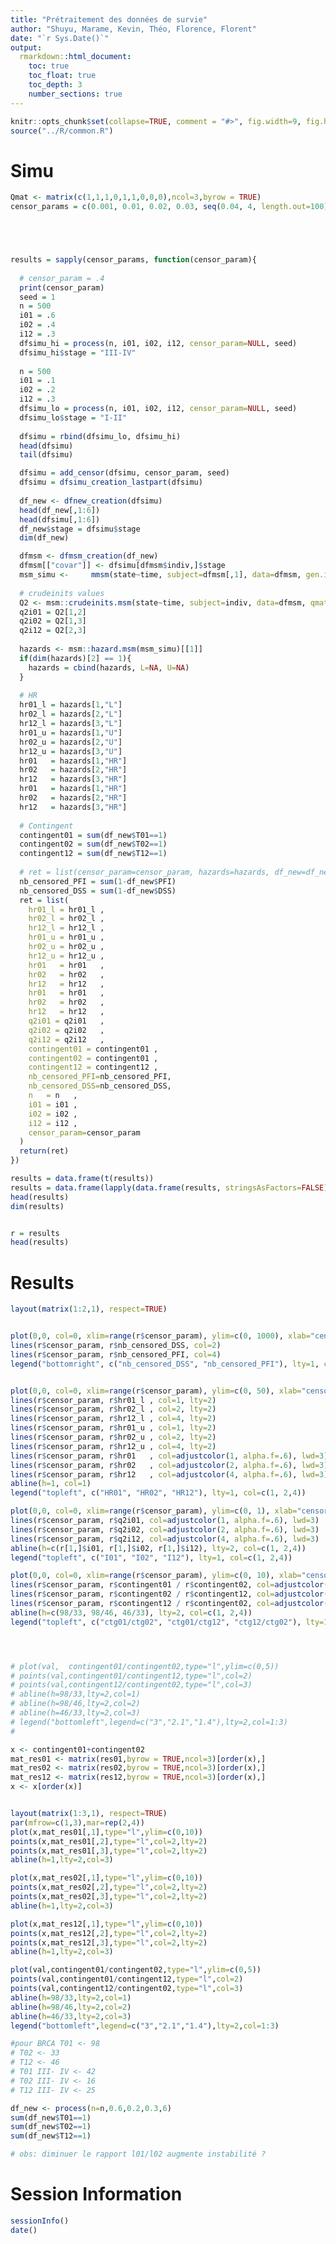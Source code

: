 ```yaml
---
title: "Prétraitement des données de survie"
author: "Shuyu, Marame, Kevin, Théo, Florence, Florent"
date: "`r Sys.Date()`"
output: 
  rmarkdown::html_document:
    toc: true
    toc_float: true
    toc_depth: 3
    number_sections: true
---
```

  
```r
knitr::opts_chunk$set(collapse=TRUE, comment = "#>", fig.width=9, fig.height=6, eval=TRUE, echo=FALSE, results="hide")
source("../R/common.R")
```

# Simu

```r
Qmat <- matrix(c(1,1,1,0,1,1,0,0,0),ncol=3,byrow = TRUE)
censor_params = c(0.001, 0.01, 0.02, 0.03, seq(0.04, 4, length.out=100))





results = sapply(censor_params, function(censor_param){
  
  # censor_param = .4
  print(censor_param)
  seed = 1
  n = 500
  i01 = .6
  i02 = .4 
  i12 = .3   
  dfsimu_hi = process(n, i01, i02, i12, censor_param=NULL, seed)
  dfsimu_hi$stage = "III-IV"
  
  n = 500
  i01 = .1 
  i02 = .2 
  i12 = .3   
  dfsimu_lo = process(n, i01, i02, i12, censor_param=NULL, seed)
  dfsimu_lo$stage = "I-II"
    
  dfsimu = rbind(dfsimu_lo, dfsimu_hi)
  head(dfsimu)
  tail(dfsimu)

  dfsimu = add_censor(dfsimu, censor_param, seed)
  dfsimu = dfsimu_creation_lastpart(dfsimu)
  
  df_new <- dfnew_creation(dfsimu)
  head(df_new[,1:6])
  head(dfsimu[,1:6])
  df_new$stage = dfsimu$stage
  dim(df_new)

  dfmsm <- dfmsm_creation(df_new)
  dfmsm[["covar"]] <- dfsimu[dfmsm$indiv,]$stage
  msm_simu <-     mmsm(state~time, subject=dfmsm[,1], data=dfmsm, gen.inits=TRUE, qmatrix=Qmat, deathexact=3, covariates=~covar)
  
  # crudeinits values
  Q2 <- msm::crudeinits.msm(state~time, subject=indiv, data=dfmsm, qmatrix= Qmat)
  q2i01 = Q2[1,2]
  q2i02 = Q2[1,3]
  q2i12 = Q2[2,3]
  
  hazards <- msm::hazard.msm(msm_simu)[[1]]
  if(dim(hazards)[2] == 1){
    hazards = cbind(hazards, L=NA, U=NA)
  }
  
  # HR
  hr01_l = hazards[1,"L"]
  hr02_l = hazards[2,"L"]
  hr12_l = hazards[3,"L"]
  hr01_u = hazards[1,"U"]
  hr02_u = hazards[2,"U"]
  hr12_u = hazards[3,"U"]
  hr01   = hazards[1,"HR"]
  hr02   = hazards[2,"HR"]
  hr12   = hazards[3,"HR"]
  hr01   = hazards[1,"HR"]
  hr02   = hazards[2,"HR"]
  hr12   = hazards[3,"HR"]
  
  # Contingent
  contingent01 = sum(df_new$T01==1)
  contingent02 = sum(df_new$T02==1)
  contingent12 = sum(df_new$T12==1)
  
  # ret = list(censor_param=censor_param, hazards=hazards, df_new=df_new)
  nb_censored_PFI = sum(1-df_new$PFI)
  nb_censored_DSS = sum(1-df_new$DSS)
  ret = list(
    hr01_l = hr01_l ,
    hr02_l = hr02_l ,
    hr12_l = hr12_l ,
    hr01_u = hr01_u ,
    hr02_u = hr02_u ,
    hr12_u = hr12_u ,
    hr01   = hr01   ,
    hr02   = hr02   ,
    hr12   = hr12   ,
    hr01   = hr01   ,
    hr02   = hr02   ,
    hr12   = hr12   ,
    q2i01 = q2i01   ,
    q2i02 = q2i02   ,
    q2i12 = q2i12   ,
    contingent01 = contingent01 ,
    contingent02 = contingent01 ,
    contingent12 = contingent12 ,
    nb_censored_PFI=nb_censored_PFI,
    nb_censored_DSS=nb_censored_DSS,
    n   = n   , 
    i01 = i01 , 
    i02 = i02 , 
    i12 = i12 , 
    censor_param=censor_param
  )
  return(ret)
})

results = data.frame(t(results))
results = data.frame(lapply(data.frame(results, stringsAsFactors=FALSE), unlist), stringsAsFactors=FALSE)
head(results)
dim(results)


r = results
head(results)
```


# Results

```r
layout(matrix(1:2,1), respect=TRUE)


plot(0,0, col=0, xlim=range(r$censor_param), ylim=c(0, 1000), xlab="censor_param", ylab="#obs.")
lines(r$censor_param, r$nb_censored_DSS, col=2)
lines(r$censor_param, r$nb_censored_PFI, col=4)
legend("bottomright", c("nb_censored_DSS", "nb_censored_PFI"), lty=1, col=c(2,4))


plot(0,0, col=0, xlim=range(r$censor_param), ylim=c(0, 50), xlab="censor_param", ylab="#obs.")
lines(r$censor_param, r$hr01_l , col=1, lty=2)
lines(r$censor_param, r$hr02_l , col=2, lty=2)
lines(r$censor_param, r$hr12_l , col=4, lty=2)
lines(r$censor_param, r$hr01_u , col=1, lty=2)
lines(r$censor_param, r$hr02_u , col=2, lty=2)
lines(r$censor_param, r$hr12_u , col=4, lty=2)
lines(r$censor_param, r$hr01   , col=adjustcolor(1, alpha.f=.6), lwd=3)
lines(r$censor_param, r$hr02   , col=adjustcolor(2, alpha.f=.6), lwd=3)
lines(r$censor_param, r$hr12   , col=adjustcolor(4, alpha.f=.6), lwd=3)
abline(h=1, col=1)
legend("topleft", c("HR01", "HR02", "HR12"), lty=1, col=c(1, 2,4))

plot(0,0, col=0, xlim=range(r$censor_param), ylim=c(0, 1), xlab="censor_param", ylab="#obs.", main="Q2 crudeinits values")
lines(r$censor_param, r$q2i01, col=adjustcolor(1, alpha.f=.6), lwd=3)
lines(r$censor_param, r$q2i02, col=adjustcolor(2, alpha.f=.6), lwd=3)
lines(r$censor_param, r$q2i12, col=adjustcolor(4, alpha.f=.6), lwd=3)
abline(h=c(r[1,]$i01, r[1,]$i02, r[1,]$i12), lty=2, col=c(1, 2,4))
legend("topleft", c("I01", "I02", "I12"), lty=1, col=c(1, 2,4))

plot(0,0, col=0, xlim=range(r$censor_param), ylim=c(0, 10), xlab="censor_param", ylab="#obs.", main="Contingent ratio")
lines(r$censor_param, r$contingent01 / r$contingent02, col=adjustcolor(1, alpha.f=.6), lwd=3)
lines(r$censor_param, r$contingent02 / r$contingent12, col=adjustcolor(2, alpha.f=.6), lwd=3)
lines(r$censor_param, r$contingent12 / r$contingent02, col=adjustcolor(4, alpha.f=.6), lwd=3)
abline(h=c(98/33, 98/46, 46/33), lty=2, col=c(1, 2,4))
legend("topleft", c("ctg01/ctg02", "ctg01/ctg12", "ctg12/ctg02"), lty=1, col=c(1, 2,4))




# plot(val,  contingent01/contingent02,type="l",ylim=c(0,5))
# points(val,contingent01/contingent12,type="l",col=2)
# points(val,contingent12/contingent02,type="l",col=3)
# abline(h=98/33,lty=2,col=1)
# abline(h=98/46,lty=2,col=2)
# abline(h=46/33,lty=2,col=3)
# legend("bottomleft",legend=c("3","2.1","1.4"),lty=2,col=1:3)
#


```


```r

x <- contingent01+contingent02
mat_res01 <- matrix(res01,byrow = TRUE,ncol=3)[order(x),]
mat_res02 <- matrix(res02,byrow = TRUE,ncol=3)[order(x),]
mat_res12 <- matrix(res12,byrow = TRUE,ncol=3)[order(x),]
x <- x[order(x)]


layout(matrix(1:3,1), respect=TRUE)
par(mfrow=c(1,3),mar=rep(2,4))
plot(x,mat_res01[,1],type="l",ylim=c(0,10))
points(x,mat_res01[,2],type="l",col=2,lty=2)
points(x,mat_res01[,3],type="l",col=2,lty=2)
abline(h=1,lty=2,col=3)

plot(x,mat_res02[,1],type="l",ylim=c(0,10))
points(x,mat_res02[,2],type="l",col=2,lty=2)
points(x,mat_res02[,3],type="l",col=2,lty=2)
abline(h=1,lty=2,col=3)

plot(x,mat_res12[,1],type="l",ylim=c(0,10))
points(x,mat_res12[,2],type="l",col=2,lty=2)
points(x,mat_res12[,3],type="l",col=2,lty=2)
abline(h=1,lty=2,col=3)

plot(val,contingent01/contingent02,type="l",ylim=c(0,5))
points(val,contingent01/contingent12,type="l",col=2)
points(val,contingent12/contingent02,type="l",col=3)
abline(h=98/33,lty=2,col=1)
abline(h=98/46,lty=2,col=2)
abline(h=46/33,lty=2,col=3)
legend("bottomleft",legend=c("3","2.1","1.4"),lty=2,col=1:3)

#pour BRCA T01 <- 98
# T02 <- 33
# T12 <- 46
# T01 III- IV <- 42
# T02 III- IV <- 16
# T12 III- IV <- 25

df_new <- process(n=n,0.6,0.2,0.3,6)
sum(df_new$T01==1)
sum(df_new$T02==1)
sum(df_new$T12==1)

# obs: diminuer le rapport l01/l02 augmente instabilité ?
```




# Session Information

```r
sessionInfo()
date()
```


















